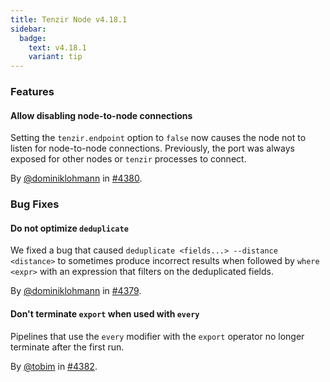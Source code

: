 ```yaml
---
title: Tenzir Node v4.18.1
sidebar:
  badge:
    text: v4.18.1
    variant: tip
---
```


### Features

#### Allow disabling node-to-node connections

Setting the `tenzir.endpoint` option to `false` now causes the node not to
listen for node-to-node connections. Previously, the port was always exposed for
other nodes or `tenzir` processes to connect.

By [@dominiklohmann](https://github.com/dominiklohmann) in [#4380](https://github.com/tenzir/tenzir/pull/4380).

### Bug Fixes

#### Do not optimize `deduplicate`

We fixed a bug that caused `deduplicate <fields...> --distance <distance>` to
sometimes produce incorrect results when followed by `where <expr>` with an
expression that filters on the deduplicated fields.

By [@dominiklohmann](https://github.com/dominiklohmann) in [#4379](https://github.com/tenzir/tenzir/pull/4379).

#### Don't terminate `export` when used with `every`

Pipelines that use the `every` modifier with the `export` operator no longer
terminate after the first run.

By [@tobim](https://github.com/tobim) in [#4382](https://github.com/tenzir/tenzir/pull/4382).
